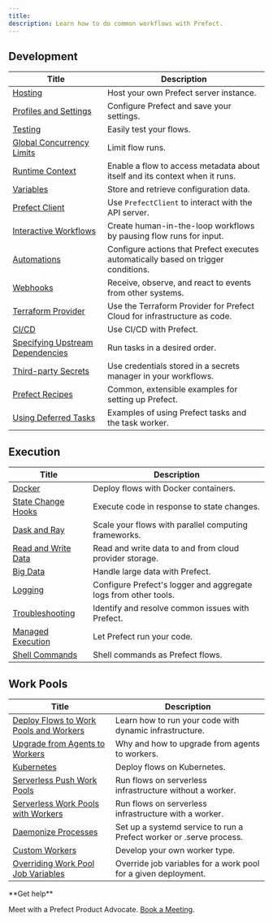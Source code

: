 ```yaml
---
title: 
description: Learn how to do common workflows with Prefect.
---
```


## Development

| Title                                                  | Description                                                                                        |
| -------------------------------------------------------- | -------------------------------------------------------------------------------------------------- |
| [Hosting](/3.0rc/cloud/self-host/) | Host your own Prefect server instance. |
| [Profiles and Settings](/3.0rc/cloud/configure-client/) | Configure Prefect and save your settings. |
| [Testing](/3.0rc/develop/test-flows/) | Easily test your flows. |
| [Global Concurrency Limits](/3.0rc/develop/control-flows/global-concurrency-limits/) | Limit flow runs. |
| [Runtime Context](/3.0rc/develop/observe-flows/) | Enable a flow to access metadata about itself and its context when it runs.  |
| [Variables](/3.0rc/develop/write-flows/variables/) | Store and retrieve configuration data. |
| [Prefect Client](/3.0rc/cloud/interact-with-api/) | Use `PrefectClient` to interact with the API server. |
| [Interactive Workflows](/3.0rc/develop/control-flows/) | Create human-in-the-loop workflows by pausing flow runs for input. |
| [Automations](/3.0rc/react/understand-events/automations-triggers/) | Configure actions that Prefect executes automatically based on trigger conditions. |
| [Webhooks](/3.0rc/react/understand-events/webhook-triggers/) | Receive, observe, and react to events from other systems. |
| [Terraform Provider](https://registry.terraform.io/providers/PrefectHQ/prefect/latest/docs/guides/getting-started) | Use the Terraform Provider for Prefect Cloud for infrastructure as code. |
| [CI/CD](/3.0rc/deploy/dynamic-infra/deploy-ci-cd/) | Use CI/CD with Prefect. |
| [Specifying Upstream Dependencies](/3.0rc/develop/write-tasks/upstream-dependencies/) | Run tasks in a desired order. |
| [Third-party Secrets](/3.0rc/guides/secrets/) | Use credentials stored in a secrets manager in your workflows. |
| [Prefect Recipes](/3.0rc/recipes/recipes/) |  Common, extensible examples for setting up Prefect. |
| [Using Deferred Tasks](/3.0rc/guides/deferred-tasks.mdx/) |  Examples of using Prefect tasks and the task worker. |

## Execution

| Title                                                  | Description                                                                                        |
| -------------------------------------------------------- | -------------------------------------------------------------------------------------------------- |
| [Docker](/3.0rc/deploy/dynamic-infra/deploy-docker/) | Deploy flows with Docker containers. |
| [State Change Hooks](/3.0rc/react/state-change-hooks/) | Execute code in response to state changes. |
| [Dask and Ray](/3.0rc/develop/write-tasks/use-task-runners/) | Scale your flows with parallel computing frameworks. |
| [Read and Write Data](/3.0rc/develop/interact-with-data/) | Read and write data to and from cloud provider storage. |
| [Big Data](/3.0rc/guides/big-data/) | Handle large data with Prefect. |
| [Logging](/3.0rc/develop/observe-flows/logging/) | Configure Prefect's logger and aggregate logs from other tools. |
| [Troubleshooting](/3.0rc/cloud/connect-to-cloud/) | Identify and resolve common issues with Prefect. |
| [Managed Execution](/3.0rc/guides/managed-execution/) | Let Prefect run your code. |
| [Shell Commands](/3.0rc/guides/cli-shell/) | Shell commands as Prefect flows. |

## Work Pools

| Title                                                  | Description                                                                                        |
| -------------------------------------------------------- | -------------------------------------------------------------------------------------------------- |
| [Deploy Flows to Work Pools and Workers](/3.0rc/guides/prefect-deploy/) | Learn how to run your code with dynamic infrastructure. |
| [Upgrade from Agents to Workers](/3.0rc/migrate/upgrade-agents-to-workers/) | Why and how to upgrade from agents to workers. |
| [Kubernetes](/3.0rc/deploy/dynamic-infra/deploy-kubernetes/) | Deploy flows on Kubernetes. |
| [Serverless Push Work Pools](/3.0rc/deploy/dynamic-infra/push-runs-serverless/) | Run flows on serverless infrastructure without a worker. |
| [Serverless Work Pools with Workers](/3.0rc/deploy/dynamic-infra/push-runs-remote/) | Run flows on serverless infrastructure with a worker. |
| [Daemonize Processes](/3.0rc/deploy/dynamic-infra/push-runs-remote/) | Set up a systemd service to run a Prefect worker or .serve process. |
| [Custom Workers](/3.0rc/guides/deployment/developing-a-new-worker-type/) | Develop your own worker type. |
| [Overriding Work Pool Job Variables](/3.0rc/deploy/dynamic-infra/customize) | Override job variables for a work pool for a given deployment. |

<Tip> 
**Get help**

Meet with a Prefect Product Advocate. [Book a Meeting](https://calendly.com/prefect-experts/prefect-product-advocates?utm_campaign=prefect_docs_cloud&utm_content=prefect_docs&utm_medium=docs&utm_source=docs).
</Tip>
